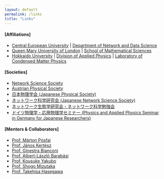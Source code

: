```yaml
---
layout: default
permalink: /links
title: "Links"
---
```


#### [Affiliations]

- [Central European University](https://www.ceu.edu/) | [Department
    of Network and Data Science](https://networkdatascience.ceu.edu/)
- [Queen Mary University of London](https://www.qmul.ac.uk/) |
    [School of Mathematical Sciences](https://www.qmul.ac.uk/maths/)
- [Hokkaido University](https://www.global.hokudai.ac.jp/) |
    [Division of Applied Physics](https://applphys.net/diven/) |
    [Laboratory of Condensed Matter
    Physics](https://subutu-ap.eng.hokudai.ac.jp/index.html)

#### [Societies]

- [Network Science Society](https://www.netscisociety.net/home)
- [Austrian Physical Society](https://oepg.at/en)
- [日本物理学会 (Japanese Physical Society)](https://www.jps.or.jp/)
- [ネットワーク科学研究会 (Japanese Network Science Society)](https://www.network-science-seminar.com/)
- [ネットワーク生態学研究会・ネットワーク科学勉強会](https://sites.google.com/view/networkpaperreading/)
- [ドイツ物理学・応用物理学セミナー (Physics and Applied Physics Seminar in Germany for Japanese Researchers)](https://sites.google.com/site/jpsingermany/home)

#### [Mentors & Collaborators]

- [Prof. Márton Pósfai](https://networkdatascience.ceu.edu/people/marton-posfai)
- [Prof. János Kertész](https://networkdatascience.ceu.edu/people/janos-kertesz)
- [Prof. Ginestra Bianconi](https://www.qmul.ac.uk/maths/profiles/bianconig.html)
- [Prof. Albert-László Barabási](https://barabasi.com/)
- [Prof. Kousuke Yakubo](https://researchmap.jp/read0166630?lang=en)
- [Prof. Shogo Mizutaka](https://mizutaka.cis.ibaraki.ac.jp/)
- [Prof. Takehisa Hasegawa](https://takehisahasegawa.sci.ibaraki.ac.jp/)


